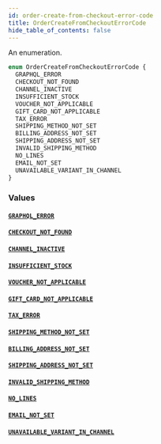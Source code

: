 ```yaml
---
id: order-create-from-checkout-error-code
title: OrderCreateFromCheckoutErrorCode
hide_table_of_contents: false
---
```


An enumeration.

```graphql
enum OrderCreateFromCheckoutErrorCode {
  GRAPHQL_ERROR
  CHECKOUT_NOT_FOUND
  CHANNEL_INACTIVE
  INSUFFICIENT_STOCK
  VOUCHER_NOT_APPLICABLE
  GIFT_CARD_NOT_APPLICABLE
  TAX_ERROR
  SHIPPING_METHOD_NOT_SET
  BILLING_ADDRESS_NOT_SET
  SHIPPING_ADDRESS_NOT_SET
  INVALID_SHIPPING_METHOD
  NO_LINES
  EMAIL_NOT_SET
  UNAVAILABLE_VARIANT_IN_CHANNEL
}
```

### Values

#### [`GRAPHQL_ERROR`](#)

#### [`CHECKOUT_NOT_FOUND`](#)

#### [`CHANNEL_INACTIVE`](#)

#### [`INSUFFICIENT_STOCK`](#)

#### [`VOUCHER_NOT_APPLICABLE`](#)

#### [`GIFT_CARD_NOT_APPLICABLE`](#)

#### [`TAX_ERROR`](#)

#### [`SHIPPING_METHOD_NOT_SET`](#)

#### [`BILLING_ADDRESS_NOT_SET`](#)

#### [`SHIPPING_ADDRESS_NOT_SET`](#)

#### [`INVALID_SHIPPING_METHOD`](#)

#### [`NO_LINES`](#)

#### [`EMAIL_NOT_SET`](#)

#### [`UNAVAILABLE_VARIANT_IN_CHANNEL`](#)
